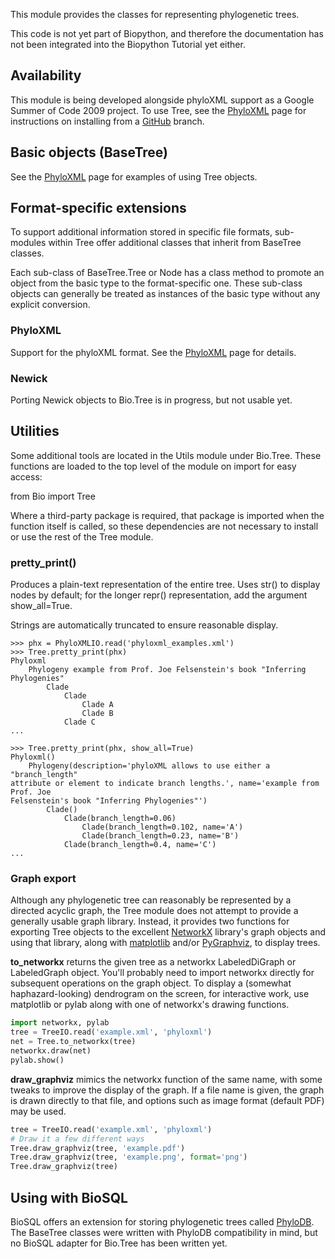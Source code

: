 This module provides the classes for representing phylogenetic trees.

This code is not yet part of Biopython, and therefore the documentation has not been integrated into the Biopython Tutorial yet either.

==Availability==

This module is being developed alongside phyloXML support as a Google Summer of Code 2009 project. To use Tree, see the [[PhyloXML]] page for instructions on installing from a [[GitUsage|GitHub]] branch.

==Basic objects (BaseTree)==

See the [[PhyloXML]] page for examples of using Tree objects.

==Format-specific extensions==

To support additional information stored in specific file formats, sub-modules within Tree offer additional classes that inherit from BaseTree classes.

Each sub-class of BaseTree.Tree or Node has a class method to promote an object from the basic type to the format-specific one. These sub-class objects can generally be treated as instances of the basic type without any explicit conversion.

===PhyloXML===

Support for the phyloXML format. See the [[PhyloXML]] page for details. 

===Newick===

Porting Newick objects to Bio.Tree is in progress, but not usable yet.

==Utilities==

Some additional tools are located in the Utils module under Bio.Tree. These functions are loaded to the top level of the module on import for easy access:

<python>from Bio import Tree</python>

Where a third-party package is required, that package is imported when the function itself is called, so these dependencies are not necessary to install or use the rest of the Tree module.

===pretty_print()===

Produces a plain-text representation of the entire tree. Uses str() to display nodes by default; for the longer repr() representation, add the argument show_all=True.

Strings are automatically truncated to ensure reasonable display.

<pre>
>>> phx = PhyloXMLIO.read('phyloxml_examples.xml')
>>> Tree.pretty_print(phx)
Phyloxml
	Phylogeny example from Prof. Joe Felsenstein's book "Inferring Phylogenies"
		Clade
			Clade
				Clade A
				Clade B
			Clade C
...
</pre>

<pre>>>> Tree.pretty_print(phx, show_all=True)
Phyloxml()
	Phylogeny(description='phyloXML allows to use either a "branch_length"
attribute or element to indicate branch lengths.', name='example from Prof. Joe
Felsenstein's book "Inferring Phylogenies"')
		Clade()
			Clade(branch_length=0.06)
				Clade(branch_length=0.102, name='A')
				Clade(branch_length=0.23, name='B')
			Clade(branch_length=0.4, name='C')
...
</pre>

===Graph export===

Although any phylogenetic tree can reasonably be represented by a directed acyclic graph, the Tree module does not attempt to provide a generally usable graph library. Instead, it provides two functions for exporting Tree objects to the excellent [http://networkx.lanl.gov/ NetworkX] library's graph objects and using that library, along with [http://matplotlib.sourceforge.net/ matplotlib] and/or [http://networkx.lanl.gov/pygraphviz/ PyGraphviz], to display trees.

'''to_networkx''' returns the given tree as a networkx LabeledDiGraph or LabeledGraph object. You'll probably need to import networkx directly for subsequent operations on the graph object. To display a (somewhat haphazard-looking) dendrogram on the screen, for interactive work, use matplotlib or pylab along with one of networkx's drawing functions.

<source lang=Python>
import networkx, pylab
tree = TreeIO.read('example.xml', 'phyloxml')
net = Tree.to_networkx(tree)
networkx.draw(net)
pylab.show()
</source>

'''draw_graphviz''' mimics the networkx function of the same name, with some tweaks to improve the display of the graph. If a file name is given, the graph is drawn directly to that file, and options such as image format (default PDF) may be used.

<source lang=Python>
tree = TreeIO.read('example.xml', 'phyloxml')
# Draw it a few different ways
Tree.draw_graphviz(tree, 'example.pdf')
Tree.draw_graphviz(tree, 'example.png', format='png')
Tree.draw_graphviz(tree)
</source>

==Using with BioSQL==

BioSQL offers an extension for storing phylogenetic trees called [http://biosql.org/wiki/Extensions PhyloDB]. The BaseTree classes were written with PhyloDB compatibility in mind, but no BioSQL adapter for Bio.Tree has been written yet.